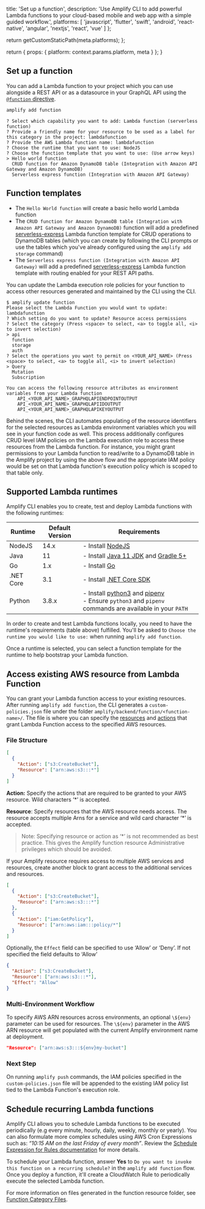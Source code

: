 
  title: 'Set up a function',
  description: 'Use Amplify CLI to add powerful Lambda functions to your cloud-based mobile and web app with a simple guided workflow.',
  platforms: [
    'javascript',
    'flutter',
    'swift',
    'android',
    'react-native',
    'angular',
    'nextjs',
    'react',
    'vue'
  ]
};

  return getCustomStaticPath(meta.platforms);
};

  return {
    props: {
      platform: context.params.platform,
      meta
    }
  };
}

## Set up a function

You can add a Lambda function to your project which you can use alongside a REST API or as a datasource in your GraphQL API using the [`@function` directive](/gen1/[platform]/build-a-backend/graphqlapi/custom-business-logic/#lambda-function-resolver).

```bash
amplify add function
```

```console
? Select which capability you want to add: Lambda function (serverless function)
? Provide a friendly name for your resource to be used as a label for this category in the project: lambdafunction
? Provide the AWS Lambda function name: lambdafunction
? Choose the runtime that you want to use: NodeJS
? Choose the function template that you want to use: (Use arrow keys)
> Hello world function
  CRUD function for Amazon DynamoDB table (Integration with Amazon API Gateway and Amazon DynamoDB)
  Serverless express function (Integration with Amazon API Gateway)
```

## Function templates

- The `Hello World function` will create a basic hello world Lambda function
- The `CRUD function for Amazon DynamoDB table (Integration with Amazon API Gateway and Amazon DynamoDB)` function will add a predefined [serverless-express](https://github.com/awslabs/aws-serverless-express) Lambda function template for CRUD operations to DynamoDB tables (which you can create by following the CLI prompts or use the tables which you've already configured using the `amplify add storage` command)
- The `Serverless express function (Integration with Amazon API Gateway)` will add a predefined [serverless-express](https://github.com/awslabs/aws-serverless-express) Lambda function template with routing enabled for your REST API paths.

You can update the Lambda execution role policies for your function to access other resources generated and maintained by the CLI using the CLI.

```console
$ amplify update function
Please select the Lambda Function you would want to update: lambdafunction
? Which setting do you want to update? Resource access permissions
? Select the category (Press <space> to select, <a> to toggle all, <i> to invert selection)
> api
  function
  storage
  auth
? Select the operations you want to permit on <YOUR_API_NAME> (Press <space> to select, <a> to toggle all, <i> to invert selection)
> Query
  Mutation
  Subscription

You can access the following resource attributes as environment variables from your Lambda function
	API_<YOUR_API_NAME>_GRAPHQLAPIENDPOINTOUTPUT
	API_<YOUR_API_NAME>_GRAPHQLAPIIDOUTPUT
	API_<YOUR_API_NAME>_GRAPHQLAPIKEYOUTPUT
```

Behind the scenes, the CLI automates populating of the resource identifiers for the selected resources as Lambda environment variables which you will see in your function code as well. This process additionally configures CRUD level IAM policies on the Lambda execution role to access these resources from the Lambda function. For instance, you might grant permissions to your Lambda function to read/write to a DynamoDB table in the Amplify project by using the above flow and the appropriate IAM policy would be set on that Lambda function's execution policy which is scoped to that table only.

## Supported Lambda runtimes

Amplify CLI enables you to create, test and deploy Lambda functions with the following runtimes:

| Runtime | Default Version | Requirements |
| --- | --- | --- |
| NodeJS | 14.x | - Install [NodeJS](https://nodejs.org/en/) |
| Java | 11 | - Install [Java 11 JDK](https://docs.aws.amazon.com/corretto/latest/corretto-11-ug/downloads-list.html) and [Gradle 5+](https://docs.gradle.org/current/userguide/installation.html) |
| Go | 1.x | - Install [Go](https://golang.org/doc/install) |
| .NET Core | 3.1 | - Install [.NET Core SDK](https://docs.microsoft.com/en-us/dotnet/core/install/sdk) |
| Python | 3.8.x | - Install [python3](https://www.python.org/downloads/) and [pipenv](https://pypi.org/project/pipenv/) <br/> - Ensure `python3` and `pipenv` commands are available in your `PATH` |

In order to create and test Lambda functions locally, you need to have the runtime's requirements (table above) fulfilled. You'll be asked to `Choose the runtime you would like to use:` when running `amplify add function`.

Once a runtime is selected, you can select a function template for the runtime to help bootstrap your Lambda function.

## Access existing AWS resource from Lambda Function

You can grant your Lambda function access to your existing resources. After running `amplify add function`, the CLI generates a `custom-policies.json` file under the folder `amplify/backend/function/<function-name>/`. The file is where you can specify the [resources](https://docs.aws.amazon.com/IAM/latest/UserGuide/reference_policies_elements_resource.html) and [actions](https://docs.aws.amazon.com/IAM/latest/UserGuide/reference_policies_elements_action.html) that grant Lambda Function access to the specified AWS resources.

### File Structure

```json
[
  {
    "Action": ["s3:CreateBucket"],
    "Resource": ["arn:aws:s3:::*"]
  }
]
```

**Action:** Specify the actions that are required to be granted to your AWS resource. Wild characters ‘\*’ is accepted.

**Resource**: Specify resources that the AWS resource needs access. The resource accepts multiple Arns for a service and wild card character ‘\*’ is accepted.

> Note: Specifying resource or action as ‘\*’ is not recommended as best practice. This gives the Amplify function resource Administrative privileges which should be avoided.

If your Amplify resource requires access to multiple AWS services and resources, create another block to grant access to the additional services and resources.

```json
[
  {
    "Action": ["s3:CreateBucket"],
    "Resource": ["arn:aws:s3:::*"]
  },
  {
    "Action": ["iam:GetPolicy"],
    "Resource": ["arn:aws:iam:::policy/*"]
  }
]
```

Optionally, the `Effect` field can be specified to use ‘Allow’ or ‘Deny’. If not specified the field defaults to ‘Allow’

```json
{
  "Action": ["s3:CreateBucket"],
  "Resource": ["arn:aws:s3:::*"],
  "Effect": "Allow"
}
```

### Multi-Environment Workflow

To specify AWS ARN resources across environments, an optional `\${env}` parameter can be used for resources. The `\${env}` parameter in the AWS ARN resource will get populated with the current Amplify environment name at deployment.

```json
"Resource": ["arn:aws:s3:::${env}my-bucket"]
```

### Next Step

On running `amplify push` commands, the IAM policies specified in the `custom-policies.json` file will be appended to the existing IAM policy list tied to the Lambda Function's execution role.

## Schedule recurring Lambda functions

Amplify CLI allows you to schedule Lambda functions to be executed periodically (e.g every minute, hourly, daily, weekly, monthly or yearly). You can also formulate more complex schedules using AWS Cron Expressions such as: _“10:15 AM on the last Friday of every month”_. Review the [Schedule Expression for Rules documentation](https://docs.aws.amazon.com/AmazonCloudWatch/latest/events/ScheduledEvents.html#CronExpressions) for more details.

To schedule your Lambda function, answer **Yes** to `Do you want to invoke this function on a recurring schedule?` in the `amplify add function` flow. Once you deploy a function, it'll create a CloudWatch Rule to periodically execute the selected Lambda function.

For more information on files generated in the function resource folder, see [Function Category Files](/gen1/[platform]/tools/cli/reference/files/#function-category-files).
